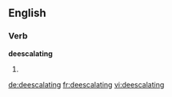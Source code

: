 ==English==

===Verb===
'''deescalating'''

# {{third-person singular of|[[deescalate]]}}

[[de:deescalating]]
[[fr:deescalating]]
[[vi:deescalating]]